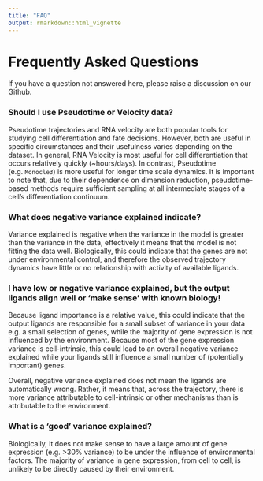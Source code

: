 ```yaml
---
title: "FAQ"
output: rmarkdown::html_vignette
---
```

# Frequently Asked Questions

If you have a question not answered here, please raise a discussion on our Github.

### Should I use Pseudotime or Velocity data?
Pseudotime trajectories and RNA velocity are both popular tools for studying cell differentiation and fate decisions. However, both are useful in specific circumstances and their usefulness varies depending on the dataset.
In general, RNA Velocity is most useful for cell differentiation that occurs relatively quickly (~hours/days). In contrast, Pseudotime (e.g. `Monocle3`) is more useful for longer time scale dynamics. It is important to note that, due to their dependence on dimension reduction, pseudotime-based methods require sufficient sampling at all intermediate stages of a cell's differentiation continuum. 


### What does negative variance explained indicate?
 Variance explained is negative when the variance in the model is greater than the variance
 in the data, effectively it means that the model is not fitting the data well.
 Biologically, this could indicate that the genes are not under environmental control, and therefore 
 the observed trajectory dynamics have little or no relationship with activity of available ligands.

### I have low or negative variance explained, but the output ligands align well or 'make sense' with known biology!
 Because ligand importance is a relative value, this could indicate that the output ligands
 are responsible for a small subset of variance in your data e.g. a small selection of genes, 
 while the majority of gene expression is not influenced by the environment.
 Because most of the gene expression variance is cell-intrinsic, this could lead to an overall
 negative variance explained while your ligands still influence a small number of (potentially important) genes.

Overall, negative variance explained does not mean the ligands are automatically wrong.
 Rather, it means that, across the trajectory, there is more variance attributable to cell-intrinsic or other mechanisms than is attributable to the environment.

### What is a 'good' variance explained?
Biologically, it does not make sense to have a large amount of gene expression (e.g. >30% variance) to be under the influence of environmental factors. The majority of variance in gene expression, from cell to cell, is unlikely to be directly caused by their environment. 

